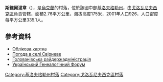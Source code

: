 {{coord|48|16|57|N|30|29|38|E|scale:100000_region:UA|display=title}}

'''斯維爾涅韋'''（{{lang-uk|Свірневе}}），是[[烏克蘭|烏克蘭]]的村落，位於該國中部[[基洛夫格勒州|基洛夫格勒州]]，由[[戈洛瓦尼夫西克區|戈洛瓦尼夫西克區]]負責管轄，面積2.76平方公里，海拔高度175米，2001年人口926，人口密度每平方公里335.1人。

==參考資料==
* [http://gska2.rada.gov.ua/pls/z7502/A005?rdat1=11.11.2008&rf7571=16593 Облікова картка]{{dead link|date=2018年3月 |bot=InternetArchiveBot |fix-attempted=yes }}
* [http://weather.in.ua/ua/kirovogradskaja/23401 Погода в селі Свірневе] {{Wayback|url=http://weather.in.ua/ua/kirovogradskaja/23401 |date=20111220181721 }}
* [https://web.archive.org/web/20130808135827/http://golvrda.org.ua/kyityra.html Голованівська райдержадміністрація]
* [http://ukrgenealogy.com.ua/viewtopic.php?f=72&t=1132 Український Генеалогічний Форум] {{Wayback|url=http://ukrgenealogy.com.ua/viewtopic.php?f=72&t=1132 |date=20160811152315 }}

{{DEFAULTSORT:Свірневе}}
[[Category:基洛夫格勒州村落|Category:基洛夫格勒州村落]]
[[Category:戈洛瓦尼夫西克區村落|Category:戈洛瓦尼夫西克區村落]]


{{Kirovohrad-geo-stub}}